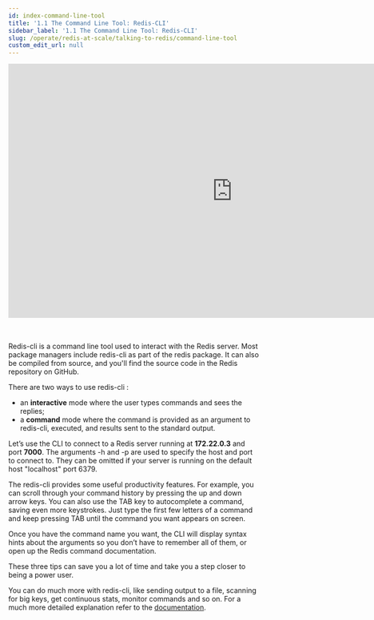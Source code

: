 ```yaml
---
id: index-command-line-tool
title: '1.1 The Command Line Tool: Redis-CLI'
sidebar_label: '1.1 The Command Line Tool: Redis-CLI'
slug: /operate/redis-at-scale/talking-to-redis/command-line-tool
custom_edit_url: null
---
```



<div align="center">
  <iframe
    width="896"
    height="509"
    src="https://www.youtube.com/embed/VenGyryG4OE"
    title="YouTube video player"
    frameborder="0"
    allow="accelerometer; autoplay; clipboard-write; encrypted-media; gyroscope; picture-in-picture"
    allowfullscreen></iframe>
</div>
<br />
<br />
<p>
  Redis-cli is a command line tool used to interact with the Redis server. Most
  package managers include redis-cli as part of the redis package. It can also
  be compiled from source, and you'll find the source code in the Redis
  repository on GitHub.
</p>

There are two ways to use redis-cli :

- an <b>interactive</b> mode where the user types commands and sees the replies;
- a <b>command</b> mode where the command is provided as an argument to redis-cli, executed, and results sent to the standard output.

Let’s use the CLI to connect to a Redis server running at <b>172.22.0.3</b> and port <b>7000</b>. The arguments -h and -p are used to specify the host and port to connect to. They can be omitted if your server is running on the default host "localhost" port 6379.

The redis-cli provides some useful productivity features. For example, you can scroll through your command history by pressing the up and down arrow keys. You can also use the TAB key to autocomplete a command, saving even more keystrokes. Just type the first few letters of a command and keep pressing TAB until the command you want appears on screen.

Once you have the command name you want, the CLI will display syntax hints about the arguments so you don’t have to remember all of them, or open up the Redis command documentation.

These three tips can save you a lot of time and take you a step closer to being a power user.

You can do much more with redis-cli, like sending output to a file, scanning for big keys, get continuous stats, monitor commands and so on. For a much more detailed explanation refer to the [documentation](https://redis.io/docs/manual/cli/).
